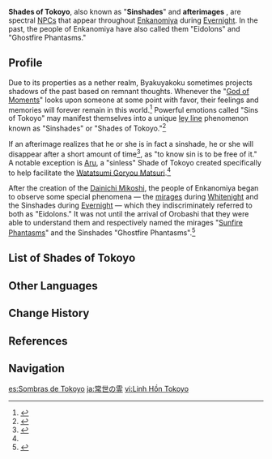 {{See also|Ghosts}}
{{Terminology Infobox
|type   = Lore
|region = Inazuma
|area   = Enkanomiya
}}
'''Shades of Tokoyo''', also known as "'''Sinshades'''" and '''afterimages'''<!--no capitalization in-game-->, are spectral [[NPC]]s that appear throughout [[Enkanomiya]] during [[Evernight]]. In the past, the people of Enkanomiya have also called them "Eidolons" and "Ghostfire Phantasms."

==Profile==
Due to its properties as a nether realm, Byakuyakoku sometimes projects shadows of the past based on remnant thoughts. Whenever the "[[God of Moments]]" looks upon someone at some point with favor, their feelings and memories will forever remain in this world.<ref>{{Ref/Loading|Inazuma|Sinshades}}</ref> Powerful emotions called "Sins of Tokoyo" may manifest themselves into a unique [[ley line]] phenomenon known as "Sinshades" or "Shades of Tokoyo."<ref name="STDS">{{Ref/Quest|The Subterranean Trials of Drake and Serpent}}</ref>

If an afterimage realizes that he or she is in fact a sinshade, he or she will disappear after a short amount of time<ref>{{Ref/Quest|Antigonus}}</ref>, as "to know sin is to be free of it." A notable exception is [[Aru]], a "sinless" Shade of Tokoyo created specifically to help facilitate the [[Watatsumi Goryou Matsuri]].<ref name="STDS" />

After the creation of the [[Dainichi Mikoshi]], the people of Enkanomiya began to observe some special phenomena &mdash; the [[Sunfire Phantasms|mirages]] during [[Whitenight]] and the Sinshades during [[Evernight]] &mdash; which they indiscriminately referred to both as "Eidolons." It was not until the arrival of Orobashi that they were able to understand them and respectively named the mirages "[[Sunfire Phantasms]]" and the Sinshades "Ghostfire Phantasms".<ref>{{Ref/Book|The Byakuyakoku Collection|5|In the Light, Beneath the Shadow}}</ref>

==List of Shades of Tokoyo==
{{Column|2|
* [[Aberaku]]
* [[Adonis]]
* [[Akashi]]
* [[Antei]]
* [[Aru]]
* [[Clymene]]
* [[Daimon]]
* [[Date]]
* [[Eboshi]]
* [[Eki]]
* [[Ema]]
* [[Gama]]
* [[Ion]]
* [[Isumenasu]]
* [[Kabayama]]
* [[Koyanagi]]
* [[Kurai]]
* [[Michiya]]
* [[Oogura]]
* [[Ooshima]]
* [[Orupeusu]]
* [[Piramumon]]
* [[Rikoru]]
* [[Risutaiosu]]
* [[Supada no Hiko]]
* [[Surepio]]
* [[Uda]]
}}

==Other Languages==
{{Other Languages
|1_en      = Shades of Tokoyo
|1_zhs     = 常世之灵
|1_zhs_rm  = Chángshì zhī Líng
|1_zht     = 常世之靈
|1_zht_rm  = Chángshì zhī Líng
|1_zh_tl   = Spirits of Tokoyo
|1_ja      = 常世の霊
|1_ja_rm   = Tokoyo no Rei{{Assumed}}
|1_ja_tl   = Spirits of Tokoyo
|1_ko      = {{tt|영원|永遠}}의 {{tt|정령|精靈}}
|1_ko_rm   = Yeongwon-ui Jeongnyeong
|1_ko_tl   = Spirits of Eternity
|1_es      = Sombras de Tokoyo
|1_es_tl   = Shadows of Tokoyo
|1_fr      = Ombres de Tokoyo
|1_fr_tl   = Shadows of Tokoyo
|1_ru      = Духи Токоё
|1_ru_tl   = Spirits of Tokoyo
|1_th      = วิญญาณ Tokoyo
|1_th_rm   = Winyan Tokoyo
|1_th_tl   = Tokoyo Spirits
|1_vi      = {{tt|Linh Hồn|靈魂}} Tokoyo
|1_vi_tl   = Tokoyo Spirits
|1_de      = Schatten von Tokoyo
|1_de_tl   = Shadows of Tokoyo
|1_id      = Bayangan Tokoyo
|1_id_tl   = Shades of Tokoyo
|1_pt      = Sombra de Tokoyo
|1_pt_tl   = Shadow of Tokoyo
|1_tr      = Tokoyo'nun Ruhları
|1_tr_tl   =

|2_en      = Sinshades
|2_zhs     = 罪影
|2_zhs_rm  = Zuìyǐng
|2_zht     = 罪影
|2_zht_rm  = Zuìyǐng
|2_zh_tl   = Sin Shadow
|2_ja      = 罪影
|2_ja_rm   = Tsumikage{{Assumed}}
|2_ja_tl   = Sin Shadow
|2_ko      = {{tt|죄|罪}}의 그림자
|2_ko_rm   = Joe-ui Geurimja
|2_ko_tl   = Shadow of Sin
|2_es      = Sombra del pecado
|2_es_tl   = Shadow of Sin
|2_fr      = Ombres du péché
|2_fr_tl   = Shadows of Sin
|2_ru      = Грешные тени
|2_ru_tl   = Sinful Shadows
|2_th      = เงาบาป
|2_th_rm   = Ngao Bap
|2_th_tl   = Sin Shadow
|2_vi      = {{tt|Ảo Ảnh|幻影}} {{tt|Tội Lỗi|罪纇}}
|2_vi_tl   = Sinful Illusion
|2_de      = Schatten der Sünder
|2_de_tl   = Shadows of Sinners
|2_id      = Sinshade
|2_pt      = Sombra Pecaminosa
|2_pt_tl   = Sinful Shadow
|2_tr      = Günahkar Ruhlar
|2_tr_tl   = 
|it      = 
|it_tl   = 
}}

==Change History==
{{Change History|2.4}}

==References==
{{Reflist}}

==Navigation==
{{Lore Navbox|Terminology}}

[[es:Sombras de Tokoyo]]
[[ja:常世の霊]]
[[vi:Linh Hồn Tokoyo]]